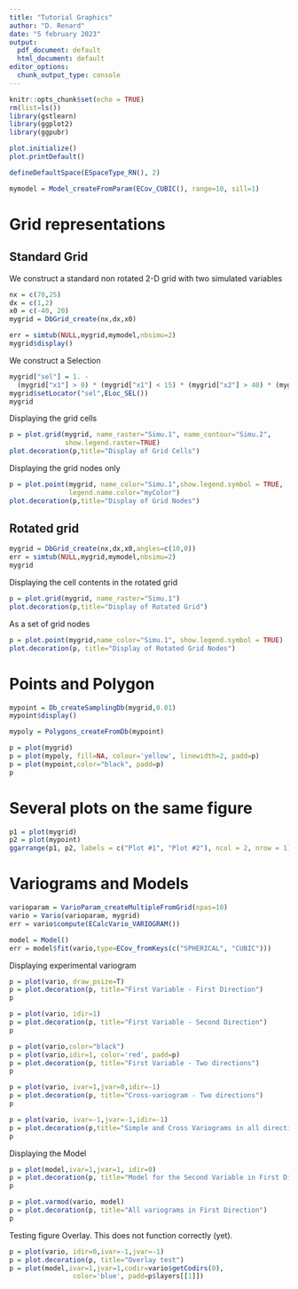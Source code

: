 ```yaml
---
title: "Tutorial Graphics"
author: "D. Renard"
date: "5 february 2023"
output:
  pdf_document: default
  html_document: default
editor_options: 
  chunk_output_type: console
---
```


```r
knitr::opts_chunk$set(echo = TRUE)
rm(list=ls())
library(gstlearn)
library(ggplot2)
library(ggpubr)

plot.initialize()
plot.printDefault()
```

```r
defineDefaultSpace(ESpaceType_RN(), 2)
```

```r
mymodel = Model_createFromParam(ECov_CUBIC(), range=10, sill=1)
```

# Grid representations

## Standard Grid

We construct a standard non rotated 2-D grid with two simulated variables

```r
nx = c(70,25)
dx = c(1,2)
x0 = c(-40, 20)
mygrid = DbGrid_create(nx,dx,x0)

err = simtub(NULL,mygrid,mymodel,nbsimu=2)
mygrid$display()
```

We construct a Selection

```r
mygrid["sel"] = 1. - 
  (mygrid["x1"] > 0) * (mygrid["x1"] < 15) * (mygrid["x2"] > 40) * (mygrid["x2"] < 50)
mygrid$setLocator("sel",ELoc_SEL())
mygrid
```

Displaying the grid cells

```r
p = plot.grid(mygrid, name_raster="Simu.1", name_contour="Simu.2",
              show.legend.raster=TRUE)
plot.decoration(p,title="Display of Grid Cells")
```

Displaying the grid nodes only

```r
p = plot.point(mygrid, name_color="Simu.1",show.legend.symbol = TRUE,
               legend.name.color="myColor")
plot.decoration(p,title="Display of Grid Nodes")
```

## Rotated grid

```r

mygrid = DbGrid_create(nx,dx,x0,angles=c(10,0))
err = simtub(NULL,mygrid,mymodel,nbsimu=2)
mygrid
```

Displaying the cell contents in the rotated grid

```r
p = plot.grid(mygrid, name_raster="Simu.1")
plot.decoration(p,title="Display of Rotated Grid")
```

As a set of grid nodes

```r
p = plot.point(mygrid,name_color="Simu.1", show.legend.symbol = TRUE)
plot.decoration(p, title="Display of Rotated Grid Nodes")
```

# Points and Polygon

```r
mypoint = Db_createSamplingDb(mygrid,0.01)
mypoint$display()
```

```r
mypoly = Polygons_createFromDb(mypoint)
```

```r
p = plot(mygrid)
p = plot(mypoly, fill=NA, colour='yellow', linewidth=2, padd=p)
p = plot(mypoint,color="black", padd=p)
p
```

# Several plots on the same figure

```r
p1 = plot(mygrid)
p2 = plot(mypoint)
ggarrange(p1, p2, labels = c("Plot #1", "Plot #2"), ncol = 2, nrow = 1)
```

# Variograms and Models

```r
varioparam = VarioParam_createMultipleFromGrid(npas=10)
vario = Vario(varioparam, mygrid)
err = vario$compute(ECalcVario_VARIOGRAM())
```

```r
model = Model()
err = model$fit(vario,type=ECov_fromKeys(c("SPHERICAL", "CUBIC")))
```

Displaying experimental variogram

```r
p = plot(vario, draw_psize=T)
p = plot.decoration(p, title="First Variable - First Direction")
p
```

```r
p = plot(vario, idir=1)
p = plot.decoration(p, title="First Variable - Second Direction")
p
```

```r
p = plot(vario,color="black")
p = plot(vario,idir=1, color='red', padd=p)
p = plot.decoration(p, title="First Variable - Two directions")
p
```

```r
p = plot(vario, ivar=1,jvar=0,idir=-1)
p = plot.decoration(p, title="Cross-variogram - Two directions")
p
```

```r
p = plot(vario, ivar=-1,jvar=-1,idir=-1)
p = plot.decoration(p,title="Simple and Cross Variograms in all directions")
p
```

Displaying the Model

```r
p = plot(model,ivar=1,jvar=1, idir=0)
p = plot.decoration(p, title="Model for the Second Variable in First Direction")
p
```

```r
p = plot.varmod(vario, model)
p = plot.decoration(p, title="All variograms in First Direction")
p
```

Testing figure Overlay. This does not function correctly (yet).

```r
p = plot(vario, idir=0,ivar=-1,jvar=-1)
p = plot.decoration(p, title="Overlay test")
p = plot(model,ivar=1,jvar=1,codir=vario$getCodirs(0),
                color='blue', padd=p$layers[[1]])
```

